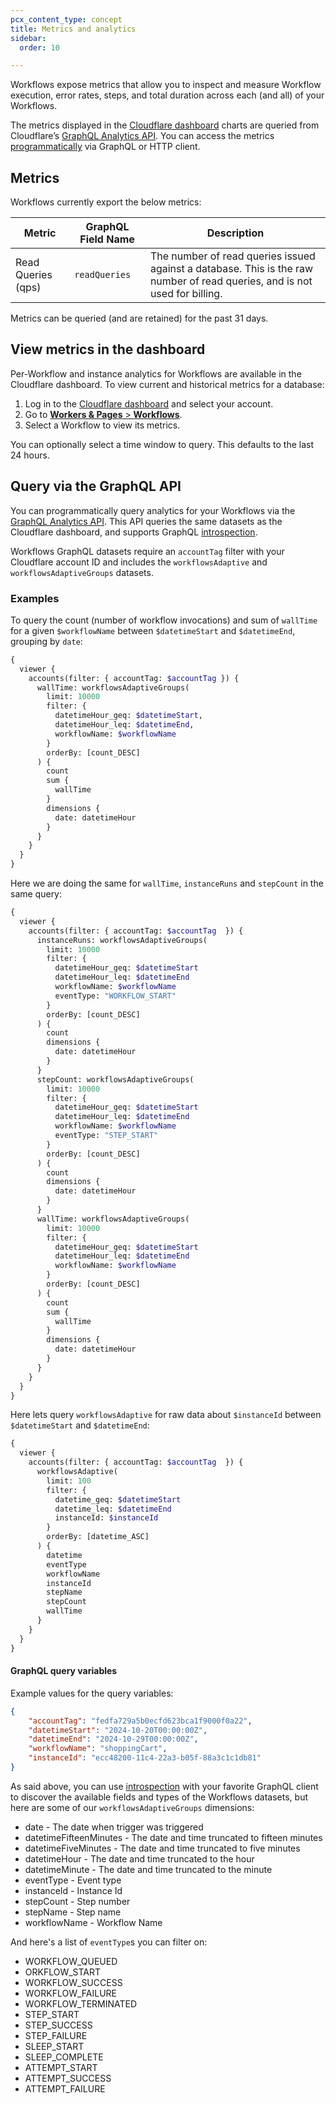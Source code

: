 ```yaml
---
pcx_content_type: concept
title: Metrics and analytics
sidebar:
  order: 10

---
```


Workflows expose metrics that allow you to inspect and measure Workflow execution, error rates, steps, and total duration across each (and all) of your Workflows.

The metrics displayed in the [Cloudflare dashboard](https://dash.cloudflare.com/) charts are queried from Cloudflare’s [GraphQL Analytics API](/analytics/graphql-api/). You can access the metrics [programmatically](#query-via-the-graphql-api) via GraphQL or HTTP client.

## Metrics

Workflows currently export the below metrics:

| Metric                 | GraphQL Field Name        | Description                                                                                                                           |
| ---------------------- | ------------------------- | ------------------------------------------------------------------------------------------------------------------------------------- |
| Read Queries (qps)     | `readQueries`             | The number of read queries issued against a database. This is the raw number of read queries, and is not used for billing.            |

Metrics can be queried (and are retained) for the past 31 days.

## View metrics in the dashboard

Per-Workflow and instance analytics for Workflows are available in the Cloudflare dashboard. To view current and historical metrics for a database:

1. Log in to the [Cloudflare dashboard](https://dash.cloudflare.com) and select your account.
2. Go to [**Workers & Pages** > **Workflows**](https://dash.cloudflare.com/?to=/:account/workers/workflows).
3. Select a Workflow to view its metrics.

You can optionally select a time window to query. This defaults to the last 24 hours.

## Query via the GraphQL API

You can programmatically query analytics for your Workflows via the [GraphQL Analytics API](/analytics/graphql-api/). This API queries the same datasets as the Cloudflare dashboard, and supports GraphQL [introspection](/analytics/graphql-api/features/discovery/introspection/).

Workflows GraphQL datasets require an `accountTag` filter with your Cloudflare account ID and includes the `workflowsAdaptive`  and `workflowsAdaptiveGroups` datasets.

### Examples

To query the count (number of workflow invocations) and sum of `wallTime` for a given `$workflowName` between `$datetimeStart` and `$datetimeEnd`, grouping by `date`:

```graphql
{
  viewer {
    accounts(filter: { accountTag: $accountTag }) {
      wallTime: workflowsAdaptiveGroups(
        limit: 10000
        filter: {
          datetimeHour_geq: $datetimeStart,
          datetimeHour_leq: $datetimeEnd,
          workflowName: $workflowName
        }
        orderBy: [count_DESC]
      ) {
        count
        sum {
          wallTime
        }
        dimensions {
          date: datetimeHour
        }
      }
    }
  }
}
```

Here we are doing the same for `wallTime`, `instanceRuns` and `stepCount` in the same query:

```graphql
{
  viewer {
    accounts(filter: { accountTag: $accountTag  }) {
      instanceRuns: workflowsAdaptiveGroups(
        limit: 10000
        filter: {
          datetimeHour_geq: $datetimeStart
          datetimeHour_leq: $datetimeEnd
          workflowName: $workflowName
          eventType: "WORKFLOW_START"
        }
        orderBy: [count_DESC]
      ) {
        count
        dimensions {
          date: datetimeHour
        }
      }
      stepCount: workflowsAdaptiveGroups(
        limit: 10000
        filter: {
          datetimeHour_geq: $datetimeStart
          datetimeHour_leq: $datetimeEnd
          workflowName: $workflowName
          eventType: "STEP_START"
        }
        orderBy: [count_DESC]
      ) {
        count
        dimensions {
          date: datetimeHour
        }
      }
      wallTime: workflowsAdaptiveGroups(
        limit: 10000
        filter: {
          datetimeHour_geq: $datetimeStart
          datetimeHour_leq: $datetimeEnd
          workflowName: $workflowName
        }
        orderBy: [count_DESC]
      ) {
        count
        sum {
          wallTime
        }
        dimensions {
          date: datetimeHour
        }
      }
    }
  }
}
```

Here lets query `workflowsAdaptive` for raw data about `$instanceId` between `$datetimeStart` and `$datetimeEnd`:

```graphql
{
  viewer {
    accounts(filter: { accountTag: $accountTag  }) {
      workflowsAdaptive(
        limit: 100
        filter: {
          datetime_geq: $datetimeStart
          datetime_leq: $datetimeEnd
          instanceId: $instanceId
        }
        orderBy: [datetime_ASC]
      ) {
        datetime
        eventType
        workflowName
        instanceId
        stepName
        stepCount
        wallTime
      }
    }
  }
}
```

#### GraphQL query variables

Example values for the query variables:

```json
{
	"accountTag": "fedfa729a5b0ecfd623bca1f9000f0a22",
	"datetimeStart": "2024-10-20T00:00:00Z",
	"datetimeEnd": "2024-10-29T00:00:00Z",
	"workflowName": "shoppingCart",
	"instanceId": "ecc48200-11c4-22a3-b05f-88a3c1c1db81"
}
```

As said above, you can use [introspection](/analytics/graphql-api/features/discovery/introspection/) with your favorite GraphQL client to discover the available fields and types of the Workflows datasets, but here are some of our `workflowsAdaptiveGroups` dimensions:

* date - The date when trigger was triggered
* datetimeFifteenMinutes - The date and time truncated to fifteen minutes
* datetimeFiveMinutes - The date and time truncated to five minutes
* datetimeHour - The date and time truncated to the hour
* datetimeMinute - The date and time truncated to the minute
* eventType - Event type
* instanceId - Instance Id
* stepCount - Step number
* stepName - Step name
* workflowName - Workflow Name

And here's a list of `eventType`s you can filter on:

* WORKFLOW_QUEUED
* ORKFLOW_START
* WORKFLOW_SUCCESS
* WORKFLOW_FAILURE
* WORKFLOW_TERMINATED
* STEP_START
* STEP_SUCCESS
* STEP_FAILURE
* SLEEP_START
* SLEEP_COMPLETE
* ATTEMPT_START
* ATTEMPT_SUCCESS
* ATTEMPT_FAILURE